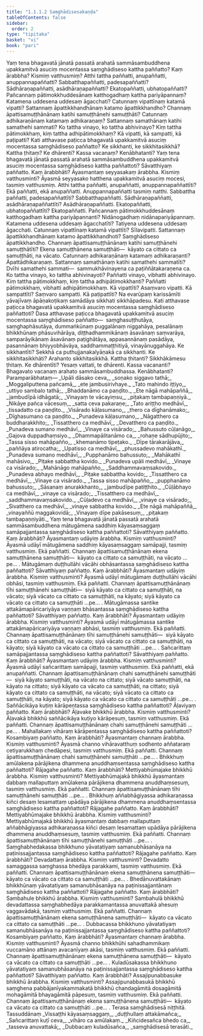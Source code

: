 ```yaml
---
title: "1.1.1.2 Saṃghādisesakaṇḍa"
tableOfContents: false
sidebar:
  order: 2
type: "tipitaka"
basket: "vi"
book: "pari"
---
```



<DynamicBreadcrumb />

<Division number="7" book="pari">

<Paragraph number="26" book="pari">
Yaṃ tena bhagavatā jānatā passatā arahatā sammāsambuddhena upakkamitvā asuciṃ mocentassa saṃghādiseso kattha paññatto? Kaṃ ārabbha? Kismiṃ vatthusmiṃ? Atthi tattha paññatti, anupaññatti, anuppannapaññatti? Sabbatthapaññatti, padesapaññatti? Sādhāraṇapaññatti, asādhāraṇapaññatti? Ekatopaññatti, ubhatopaññatti? Pañcannaṃ pātimokkhuddesānaṃ katthogadhaṃ kattha pariyāpannaṃ? Katamena uddesena uddesaṃ āgacchati? Catunnaṃ vipattīnaṃ katamā vipatti? Sattannaṃ āpattikkhandhānaṃ katamo āpattikkhandho? Channaṃ āpattisamuṭṭhānānaṃ katihi samuṭṭhānehi samuṭṭhāti? Catunnaṃ adhikaraṇānaṃ katamaṃ adhikaraṇaṃ? Sattannaṃ samathānaṃ katihi samathehi sammati? Ko tattha vinayo, ko tattha abhivinayo? Kiṃ tattha pātimokkhaṃ, kiṃ tattha adhipātimokkhaṃ? Kā vipatti, kā sampatti, kā paṭipatti? Kati atthavase paṭicca bhagavatā upakkamitvā asuciṃ mocentassa saṃghādiseso paññatto? Ke sikkhanti, ke sikkhitasikkhā? Kattha ṭhitaṃ? Ke dhārenti? Kassa vacanaṃ? Kenābhatanti?
</Paragraph>

</Division>
<Division number="8" book="pari">

<Paragraph number="27" book="pari">
Yaṃ tena bhagavatā jānatā passatā arahatā sammāsambuddhena upakkamitvā asuciṃ mocentassa saṃghādiseso kattha paññattoti? Sāvatthiyaṃ paññatto. Kaṃ ārabbhāti? Āyasmantaṃ seyyasakaṃ ārabbha. Kismiṃ vatthusminti? Āyasmā seyyasako hatthena upakkamitvā asuciṃ mocesi, tasmiṃ vatthusmiṃ. Atthi tattha paññatti, anupaññatti, anuppannapaññattīti? Ekā paññatti, ekā anupaññatti. Anuppannapaññatti tasmiṃ natthi. Sabbattha paññatti, padesapaññattīti? Sabbatthapaññatti. Sādhāraṇapaññatti, asādhāraṇapaññattīti? Asādhāraṇapaññatti. Ekatopaññatti, ubhatopaññattīti? Ekatopaññatti. Pañcannaṃ pātimokkhuddesānaṃ katthogadhaṃ kattha pariyāpannanti? Nidānogadhaṃ nidānapariyāpannaṃ. Katamena uddesena uddesaṃ āgacchatīti? Tatiyena uddesena uddesaṃ āgacchati. Catunnaṃ vipattīnaṃ katamā vipattīti? Sīlavipatti. Sattannaṃ āpattikkhandhānaṃ katamo āpattikkhandhoti? Saṃghādiseso āpattikkhandho. Channaṃ āpattisamuṭṭhānānaṃ katihi samuṭṭhānehi samuṭṭhātīti? Ekena samuṭṭhānena samuṭṭhāti—  kāyato ca cittato ca samuṭṭhāti, na vācato. Catunnaṃ adhikaraṇānaṃ katamaṃ adhikaraṇanti? Āpattādhikaraṇaṃ. Sattannaṃ samathānaṃ katihi samathehi sammatīti? Dvīhi samathehi sammati—  sammukhāvinayena ca paṭiññātakaraṇena ca. Ko tattha vinayo, ko tattha abhivinayoti? Paññatti vinayo, vibhatti abhivinayo. Kiṃ tattha pātimokkhaṃ, kiṃ tattha adhipātimokkhanti? Paññatti pātimokkhaṃ, vibhatti adhipātimokkhaṃ. Kā vipattīti? Asaṃvaro vipatti. Kā sampattīti? Saṃvaro sampatti. Kā paṭipattīti? Na evarūpaṃ karissāmīti yāvajīvaṃ āpāṇakoṭikaṃ samādāya sikkhati sikkhāpadesu. Kati atthavase paṭicca bhagavatā upakkamitvā asuciṃ mocentassa saṃghādiseso paññattoti? Dasa atthavase paṭicca bhagavatā upakkamitvā asuciṃ mocentassa saṃghādiseso paññatto—  saṃghasuṭṭhutāya, saṃghaphāsutāya, dummaṅkūnaṃ puggalānaṃ niggahāya, pesalānaṃ bhikkhūnaṃ phāsuvihārāya, diṭṭhadhammikānaṃ āsavānaṃ saṃvarāya, samparāyikānaṃ āsavānaṃ paṭighātāya, appasannānaṃ pasādāya, pasannānaṃ bhiyyobhāvāya, saddhammaṭṭhitiyā, vinayānuggahāya. Ke sikkhantīti? Sekkhā ca puthujjanakalyāṇakā ca sikkhanti. Ke sikkhitasikkhāti? Arahanto sikkhitasikkhā. Kattha ṭhitanti? Sikkhākāmesu ṭhitaṃ. Ke dhārentīti? Yesaṃ vattati, te dhārenti. Kassa vacananti? Bhagavato vacanaṃ arahato sammāsambuddhassa. Kenābhatanti? Paramparābhataṃ—
</Paragraph>

<Paragraph number="28" type="verses" book="pari">
_Upāli dāsako ceva,_  
_soṇako siggavo tathā;_  
_Moggaliputtena pañcamā,_  
_ete jambusirivhaye._  

</Paragraph>

<Paragraph number="29" type="verses" book="pari">
_Tato mahindo iṭṭiyo,_  
_uttiyo sambalo tathā;_  
_Bhaddanāmo ca paṇḍito._  

</Paragraph>

<Paragraph number="30" type="verses" book="pari">
_Ete nāgā mahāpaññā,_  
_jambudīpā idhāgatā;_  
_Vinayaṃ te vācayiṃsu,_  
_piṭakaṃ tambapaṇṇiyā._  

</Paragraph>

<Paragraph number="31" type="verses" book="pari">
_Nikāye pañca vācesuṃ,_  
_satta ceva pakaraṇe;_  
_Tato ariṭṭho medhāvī,_  
_tissadatto ca paṇḍito._  

</Paragraph>

<Paragraph number="32" type="verses" book="pari">
_Visārado kāḷasumano,_  
_thero ca dīghanāmako;_  
_Dīghasumano ca paṇḍito._  

</Paragraph>

<Paragraph number="33" type="verses" book="pari">
_Punadeva kāḷasumano,_  
_Nāgatthero ca buddharakkhito;_  
_Tissatthero ca medhāvī,_  
_Devatthero ca paṇḍito._  

</Paragraph>

<Paragraph number="34" type="verses" book="pari">
_Punadeva sumano medhāvī,_  
_Vinaye ca visārado;_  
_Bahussuto cūḷanāgo,_  
_Gajova duppadhaṃsiyo._  

</Paragraph>

<Paragraph number="35" type="verses" book="pari">
_Dhammapālitanāmo ca,_  
_rohaṇe sādhupūjito;_  
_Tassa sisso mahāpañño,_  
_khemanāmo tipeṭako._  

</Paragraph>

<Paragraph number="36" type="verses" book="pari">
_Dīpe tārakarājāva,_  
_paññāya atirocatha;_  
_Upatisso ca medhāvī,_  
_phussadevo mahākathī._  

</Paragraph>

<Paragraph number="37" type="verses" book="pari">
_Punadeva sumano medhāvī,_  
_Pupphanāmo bahussuto;_  
_Mahākathī mahāsivo,_  
_Piṭake sabbattha kovido._  

</Paragraph>

<Paragraph number="38" type="verses" book="pari">
_Punadeva upāli medhāvī,_  
_Vinaye ca visārado;_  
_Mahānāgo mahāpañño,_  
_Saddhammavaṃsakovido._  

</Paragraph>

<Paragraph number="39" type="verses" book="pari">
_Punadeva abhayo medhāvī,_  
_Piṭake sabbattha kovido;_  
_Tissatthero ca medhāvī,_  
_Vinaye ca visārado._  

</Paragraph>

<Paragraph number="40" type="verses" book="pari">
_Tassa sisso mahāpañño,_  
_pupphanāmo bahussuto;_  
_Sāsanaṃ anurakkhanto,_  
_jambudīpe patiṭṭhito._  

</Paragraph>

<Paragraph number="41" type="verses" book="pari">
_Cūḷābhayo ca medhāvī,_  
_vinaye ca visārado;_  
_Tissatthero ca medhāvī,_  
_saddhammavaṃsakovido._  

</Paragraph>

<Paragraph number="42" type="verses" book="pari">
_Cūḷadevo ca medhāvī,_  
_vinaye ca visārado;_  
_Sivatthero ca medhāvī,_  
_vinaye sabbattha kovido._  

</Paragraph>

<Paragraph number="43" type="verses" book="pari">
_Ete nāgā mahāpaññā,_  
_vinayaññū maggakovidā;_  
_Vinayaṃ dīpe pakāsesuṃ,_  
_piṭakaṃ tambapaṇṇiyāti._  

</Paragraph>

</Division>
<Division number="9" book="pari">

<Paragraph number="44" book="pari">
Yaṃ tena bhagavatā jānatā passatā arahatā sammāsambuddhena mātugāmena saddhiṃ kāyasaṃsaggaṃ samāpajjantassa saṃghādiseso kattha paññattoti? Sāvatthiyaṃ paññatto. Kaṃ ārabbhāti? Āyasmantaṃ udāyiṃ ārabbha. Kismiṃ vatthusminti? Āyasmā udāyī mātugāmena saddhiṃ kāyasaṃsaggaṃ samāpajji, tasmiṃ vatthusmiṃ. Ekā paññatti. Channaṃ āpattisamuṭṭhānānaṃ ekena samuṭṭhānena samuṭṭhāti—  kāyato ca cittato ca samuṭṭhāti, na vācato …pe… .
</Paragraph>

</Division>
<Division number="10" book="pari">

<Paragraph number="45" book="pari">
Mātugāmaṃ duṭṭhullāhi vācāhi obhāsantassa saṃghādiseso kattha paññattoti? Sāvatthiyaṃ paññatto. Kaṃ ārabbhāti? Āyasmantaṃ udāyiṃ ārabbha. Kismiṃ vatthusminti? Āyasmā udāyī mātugāmaṃ duṭṭhullāhi vācāhi obhāsi, tasmiṃ vatthusmiṃ. Ekā paññatti. Channaṃ āpattisamuṭṭhānānaṃ tīhi samuṭṭhānehi samuṭṭhāti—  siyā kāyato ca cittato ca samuṭṭhāti, na vācato; siyā vācato ca cittato ca samuṭṭhāti, na kāyato; siyā kāyato ca vācato ca cittato ca samuṭṭhāti …pe… .
</Paragraph>

</Division>
<Division number="11" book="pari">

<Paragraph number="46" book="pari">
Mātugāmassa santike attakāmapāricariyāya vaṇṇaṃ bhāsantassa saṃghādiseso kattha paññattoti? Sāvatthiyaṃ paññatto. Kaṃ ārabbhāti? Āyasmantaṃ udāyiṃ ārabbha. Kismiṃ vatthusminti? Āyasmā udāyī mātugāmassa santike attakāmapāricariyāya vaṇṇaṃ abhāsi, tasmiṃ vatthusmiṃ. Ekā paññatti. Channaṃ āpattisamuṭṭhānānaṃ tīhi samuṭṭhānehi samuṭṭhāti—  siyā kāyato ca cittato ca samuṭṭhāti, na vācato; siyā vācato ca cittato ca samuṭṭhāti, na kāyato; siyā kāyato ca vācato ca cittato ca samuṭṭhāti …pe… .
</Paragraph>

</Division>
<Division number="12" book="pari">

<Paragraph number="47" book="pari">
Sañcarittaṃ samāpajjantassa saṃghādiseso kattha paññattoti? Sāvatthiyaṃ paññatto. Kaṃ ārabbhāti? Āyasmantaṃ udāyiṃ ārabbha. Kismiṃ vatthusminti? Āyasmā udāyī sañcarittaṃ samāpajji, tasmiṃ vatthusmiṃ. Ekā paññatti, ekā anupaññatti. Channaṃ āpattisamuṭṭhānānaṃ chahi samuṭṭhānehi samuṭṭhāti—  siyā kāyato samuṭṭhāti, na vācato na cittato; siyā vācato samuṭṭhāti, na kāyato na cittato; siyā kāyato ca vācato ca samuṭṭhāti, na cittato; siyā kāyato ca cittato ca samuṭṭhāti, na vācato; siyā vācato ca cittato ca samuṭṭhāti, na kāyato; siyā kāyato ca vācato ca cittato ca samuṭṭhāti …pe… .
</Paragraph>

</Division>
<Division number="13" book="pari">

<Paragraph number="48" book="pari">
Saññācikāya kuṭiṃ kārāpentassa saṃghādiseso kattha paññattoti? Āḷaviyaṃ paññatto. Kaṃ ārabbhāti? Āḷavake bhikkhū ārabbha. Kismiṃ vatthusminti? Āḷavakā bhikkhū saññācikāya kuṭiyo kārāpesuṃ, tasmiṃ vatthusmiṃ. Ekā paññatti. Channaṃ āpattisamuṭṭhānānaṃ chahi samuṭṭhānehi samuṭṭhāti …pe… .
</Paragraph>

</Division>
<Division number="14" book="pari">

<Paragraph number="49" book="pari">
Mahallakaṃ vihāraṃ kārāpentassa saṃghādiseso kattha paññattoti? Kosambiyaṃ paññatto. Kaṃ ārabbhāti? Āyasmantaṃ channaṃ ārabbha. Kismiṃ vatthusminti? Āyasmā channo vihāravatthuṃ sodhento aññataraṃ cetiyarukkhaṃ chedāpesi, tasmiṃ vatthusmiṃ. Ekā paññatti. Channaṃ āpattisamuṭṭhānānaṃ chahi samuṭṭhānehi samuṭṭhāti …pe… .
</Paragraph>

</Division>
<Division number="15" book="pari">

<Paragraph number="50" book="pari">
Bhikkhuṃ amūlakena pārājikena dhammena anuddhaṃsentassa saṃghādiseso kattha paññattoti? Rājagahe paññatto. Kaṃ ārabbhāti? Mettiyabhūmajake bhikkhū ārabbha. Kismiṃ vatthusminti? Mettiyabhūmajakā bhikkhū āyasmantaṃ dabbaṃ mallaputtaṃ amūlakena pārājikena dhammena anuddhaṃsesuṃ, tasmiṃ vatthusmiṃ. Ekā paññatti. Channaṃ āpattisamuṭṭhānānaṃ tīhi samuṭṭhānehi samuṭṭhāti …pe… .
</Paragraph>

</Division>
<Division number="16" book="pari">

<Paragraph number="51" book="pari">
Bhikkhuṃ aññabhāgiyassa adhikaraṇassa kiñci desaṃ lesamattaṃ upādāya pārājikena dhammena anuddhaṃsentassa saṃghādiseso kattha paññattoti? Rājagahe paññatto. Kaṃ ārabbhāti? Mettiyabhūmajake bhikkhū ārabbha. Kismiṃ vatthusminti? Mettiyabhūmajakā bhikkhū āyasmantaṃ dabbaṃ mallaputtaṃ aññabhāgiyassa adhikaraṇassa kiñci desaṃ lesamattaṃ upādāya pārājikena dhammena anuddhaṃsesuṃ, tasmiṃ vatthusmiṃ. Ekā paññatti. Channaṃ āpattisamuṭṭhānānaṃ tīhi samuṭṭhānehi samuṭṭhāti …pe… .
</Paragraph>

</Division>
<Division number="17" book="pari">

<Paragraph number="52" book="pari">
Saṃghabhedakassa bhikkhuno yāvatatiyaṃ samanubhāsanāya na paṭinissajjantassa saṃghādiseso kattha paññattoti? Rājagahe paññatto. Kaṃ ārabbhāti? Devadattaṃ ārabbha. Kismiṃ vatthusminti? Devadatto samaggassa saṃghassa bhedāya parakkami, tasmiṃ vatthusmiṃ. Ekā paññatti. Channaṃ āpattisamuṭṭhānānaṃ ekena samuṭṭhānena samuṭṭhāti—  kāyato ca vācato ca cittato ca samuṭṭhāti …pe… .
</Paragraph>

</Division>
<Division number="18" book="pari">

<Paragraph number="53" book="pari">
Bhedānuvattakānaṃ bhikkhūnaṃ yāvatatiyaṃ samanubhāsanāya na paṭinissajjantānaṃ saṃghādiseso kattha paññattoti? Rājagahe paññatto. Kaṃ ārabbhāti? Sambahule bhikkhū ārabbha. Kismiṃ vatthusminti? Sambahulā bhikkhū devadattassa saṃghabhedāya parakkamantassa anuvattakā ahesuṃ vaggavādakā, tasmiṃ vatthusmiṃ. Ekā paññatti. Channaṃ āpattisamuṭṭhānānaṃ ekena samuṭṭhānena samuṭṭhāti—  kāyato ca vācato ca cittato ca samuṭṭhāti …pe… .
</Paragraph>

</Division>
<Division number="19" book="pari">

<Paragraph number="54" book="pari">
Dubbacassa bhikkhuno yāvatatiyaṃ samanubhāsanāya na paṭinissajjantassa saṃghādiseso kattha paññattoti? Kosambiyaṃ paññatto. Kaṃ ārabbhāti? Āyasmantaṃ channaṃ ārabbha. Kismiṃ vatthusminti? Āyasmā channo bhikkhūhi sahadhammikaṃ vuccamāno attānaṃ avacanīyaṃ akāsi, tasmiṃ vatthusmiṃ. Ekā paññatti. Channaṃ āpattisamuṭṭhānānaṃ ekena samuṭṭhānena samuṭṭhāti—  kāyato ca vācato ca cittato ca samuṭṭhāti …pe… .
</Paragraph>

</Division>
<Division number="20" book="pari">

<Paragraph number="55" book="pari">
Kuladūsakassa bhikkhuno yāvatatiyaṃ samanubhāsanāya na paṭinissajjantassa saṃghādiseso kattha paññattoti? Sāvatthiyaṃ paññatto. Kaṃ ārabbhāti? Assajipunabbasuke bhikkhū ārabbha. Kismiṃ vatthusminti? Assajipunabbasukā bhikkhū saṃghena pabbājanīyakammakatā bhikkhū chandagāmitā dosagāmitā mohagāmitā bhayagāmitā pāpesuṃ, tasmiṃ vatthusmiṃ. Ekā paññatti. Channaṃ āpattisamuṭṭhānānaṃ ekena samuṭṭhānena samuṭṭhāti—  kāyato ca vācato ca cittato ca samuṭṭhāti …pe… .

</Paragraph>
</Division>

<Paragraph number="56" type="center" book="pari">
Terasa saṃghādisesā niṭṭhitā.



</Paragraph>

<Paragraph number="57" type="center" book="pari">
Tassuddānaṃ


</Paragraph>

<Paragraph number="58" type="verses" book="pari">
_Vissaṭṭhi kāyasaṃsaggaṃ,_  
_duṭṭhullaṃ attakāmañca;_  
_Sañcarittaṃ kuṭī ceva,_  
_vihāro ca amūlakaṃ._  

</Paragraph>

<Paragraph number="59" type="verses" book="pari">
_Kiñcidesañca bhedo ca,_  
_tasseva anuvattakā;_  
_Dubbacaṃ kuladūsañca,_  
_saṃghādisesā terasāti._
</Paragraph>